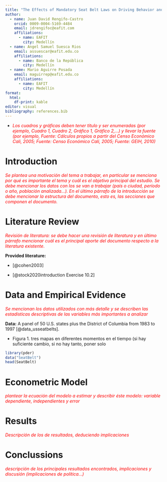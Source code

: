```yaml
---
title: "The Effects of Mandatory Seat Belt Laws on Driving Behavior and Traffic Fatalities"
author:
  - name: Juan David Rengifo-Castro
    orcid: 0009-0004-5169-4484
    email: jdrengifoc@eafit.com
    affiliations:
      - name: EAFIT
        city: Medellín
  - name: Angel Samuel Suesca Rios
    email: assuescar@eafit.edu.co
    affiliations:
      - name: Banco de la República
        city: Medellín
  - name: Mario Aguirre Posada
    email: maguirrep@eafit.edu.co
    affiliations:
      - name: EAFIT
        city: Medellín
format: 
  html:
    df-print: kable
editor: visual
bibliography: references.bib
---
```


-   [*Los cuadros y gráficas deben tener titulo y ser enumeradas (por ejemplo, Cuadro 1, Cuadro 2, Gráfico 1, Gráfico 2,...) y llevar la fuente (por ejemplo, Fuente: Cálculos propios a partir del Censo Económico Cali, 2005; Fuente: Censo Económico Cali, 2005; Fuente: GEIH, 2010)*]{style="color:red;"}

# Introduction

[*Se plantea una motivación del tema a trabajar, en particular se menciona por qué es importante el tema y cuál es el objetivo principal del estudio. Se debe mencionar los datos con los se van a trabajar (país o ciudad, período o año, población analizada...). En el último párrafo de la introducción se debe mencionar la estructura del documento, esto es, las secciones que componen el documento.*]{style="color:red;"}

# Literature Review

[*Revisión de literatura: se debe hacer una revisión de literatura y en último párrafo mencionar cuál es el principal aporte del documento respecto a la literatura existente.*]{style="color:red;"}

**Provided literature:**

-   [@cohen2003]

-   [@stock2020introduction Exercise 10.2]

# Data and Empirical Evidence

[*Se mencionan los datos utilizados con más detalle y se describen las estadísticas descriptivas de las variables más importantes a analizar*]{style="color:red;"}

**Data:** A panel of 50 U.S. states plus the District of Columbia from 1983 to 1997 [@data_usseatbelts].

- Figura 1. tres mapas en diferentes momentos en el tiempo (si hay suficiente cambio, si no hay tanto, poner solo

```r
library(pder)
data("SeatBelt")
head(SeatBelt)
```

# Econometric Model

[*plantear la ecuación del modelo a estimar y describir éste modelo: variable dependiente, independientes y error*]{style="color:red;"}

# Results

[*Descripción de los de resultados, deduciendo implicaciones*]{style="color:red;"}

# Conclussions

[*descripción de los principales resultados encontrados, implicaciones y discusión (implicaciones de política...)*]{style="color:red;"}
